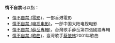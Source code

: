 '''情不自禁'''可以指：
* [[情不自禁_(電影)|情不自禁 (電影)]]，一部香港電影
* [[情不自禁_(电视电影)|情不自禁 (电视电影)]]，一部中国大陆电视电影
* [[情不自禁_(薛岳專輯)|情不自禁 (薛岳專輯)]]，台灣歌手薛岳第四張國語專輯
* [[情不自禁_(歌曲)|情不自禁 (歌曲)]]，臺灣歌手[[蔡依林|蔡依林]]2001年歌曲

{{disambig|Q|cat=四字作品消歧义}}
